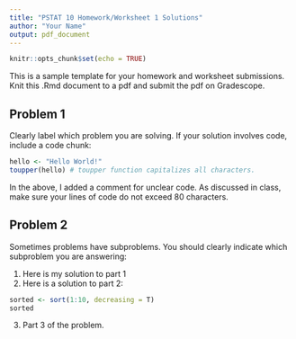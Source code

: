 ```yaml
---
title: "PSTAT 10 Homework/Worksheet 1 Solutions"
author: "Your Name"
output: pdf_document
---
```


```r
knitr::opts_chunk$set(echo = TRUE)
```

This is a sample template for your homework and worksheet submissions.
Knit this .Rmd document to a pdf and submit the pdf on Gradescope.

## Problem 1
Clearly label which problem you are solving.
If your solution involves code, include a code chunk:
```r
hello <- "Hello World!"
toupper(hello) # toupper function capitalizes all characters.
```
In the above, I added a comment for unclear code.
As discussed in class, make sure your lines of code do not exceed 80 characters.

## Problem 2
Sometimes problems have subproblems. You should clearly indicate which subproblem
you are answering:

1. Here is my solution to part 1
2. Here is a solution to part 2:
```r
sorted <- sort(1:10, decreasing = T)
sorted
```
3. Part 3 of the problem.
